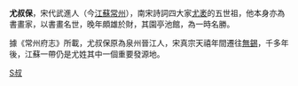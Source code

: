 {{Unreferenced|time=2019-03-30T11:40:37+00:00}}
'''尤叔保'''，宋代武進人（今[[江蘇|江蘇]][[常州|常州]]），南宋詩詞四大家[[尤袤|尤袤]]的五世祖，他本身亦為書畫家，以書畫名世，晚年頗雄於財，其園亭池館，為一時名勝。

據《常州府志》所載，尤叔保原為泉州晉江人，宋真宗天禧年間遷往[[無錫|無錫]]，千多年後，江蘇一帶仍是尤姓其中一個重要發源地。

{{China-artist-stub}}

[[category:尤姓|S叔]]